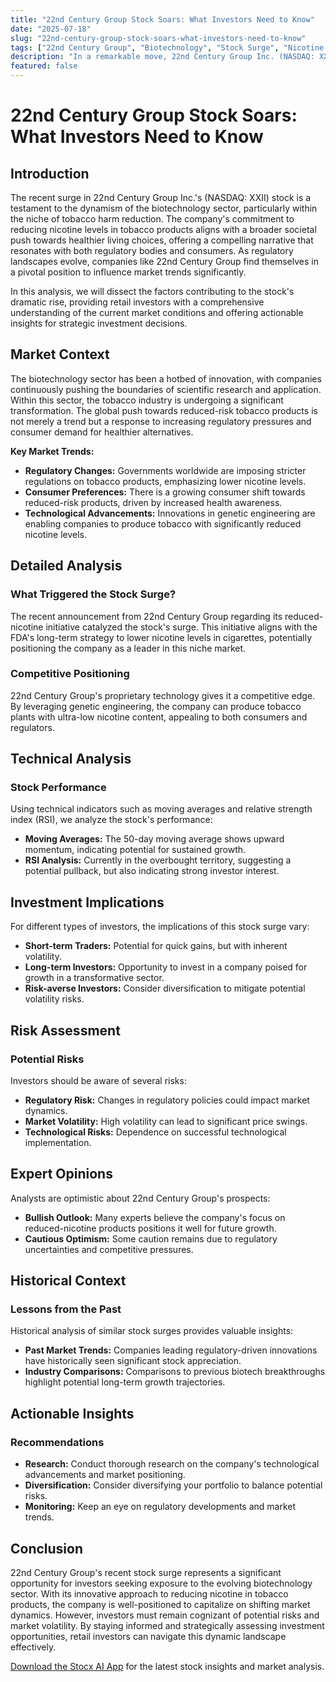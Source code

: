 ```yaml
---
title: "22nd Century Group Stock Soars: What Investors Need to Know"
date: "2025-07-18"
slug: "22nd-century-group-stock-soars-what-investors-need-to-know"
tags: ["22nd Century Group", "Biotechnology", "Stock Surge", "Nicotine Reduction", "Investment Insights", "Technical Analysis", "Market Trends", "Regulatory Changes", "Retail Investors", "Stock Market"]
description: "In a remarkable move, 22nd Century Group Inc. (NASDAQ: XXII) stock surged by an impressive 75.76% in after-hours trading following news of its reduced-nicotine initiative. This surge has garnered significant attention from retail investors and market analysts alike. As a biotechnology company specializing in genetic engineering to reduce nicotine levels in tobacco, 22nd Century Group is at the forefront of an industry shift towards healthier alternatives. This article delves into the implications of this development for shareholders and potential investors. We explore the broader market context, assess potential risks, and offer actionable insights for those looking to capitalize on this opportunity. Additionally, we provide a historical overview of similar market movements and what they teach us about future trends. With expert opinions and technical analysis, this comprehensive piece offers a well-rounded perspective on 22nd Century Group's stock surge and its implications for the investment community."
featured: false
---
```


# 22nd Century Group Stock Soars: What Investors Need to Know

## Introduction

The recent surge in 22nd Century Group Inc.'s (NASDAQ: XXII) stock is a testament to the dynamism of the biotechnology sector, particularly within the niche of tobacco harm reduction. The company's commitment to reducing nicotine levels in tobacco products aligns with a broader societal push towards healthier living choices, offering a compelling narrative that resonates with both regulatory bodies and consumers. As regulatory landscapes evolve, companies like 22nd Century Group find themselves in a pivotal position to influence market trends significantly.

In this analysis, we will dissect the factors contributing to the stock's dramatic rise, providing retail investors with a comprehensive understanding of the current market conditions and offering actionable insights for strategic investment decisions.

## Market Context

The biotechnology sector has been a hotbed of innovation, with companies continuously pushing the boundaries of scientific research and application. Within this sector, the tobacco industry is undergoing a significant transformation. The global push towards reduced-risk tobacco products is not merely a trend but a response to increasing regulatory pressures and consumer demand for healthier alternatives.

**Key Market Trends:**
- **Regulatory Changes:** Governments worldwide are imposing stricter regulations on tobacco products, emphasizing lower nicotine levels.
- **Consumer Preferences:** There is a growing consumer shift towards reduced-risk products, driven by increased health awareness.
- **Technological Advancements:** Innovations in genetic engineering are enabling companies to produce tobacco with significantly reduced nicotine levels.

## Detailed Analysis

### What Triggered the Stock Surge?
The recent announcement from 22nd Century Group regarding its reduced-nicotine initiative catalyzed the stock's surge. This initiative aligns with the FDA's long-term strategy to lower nicotine levels in cigarettes, potentially positioning the company as a leader in this niche market.

### Competitive Positioning
22nd Century Group's proprietary technology gives it a competitive edge. By leveraging genetic engineering, the company can produce tobacco plants with ultra-low nicotine content, appealing to both consumers and regulators.

## Technical Analysis

### Stock Performance
Using technical indicators such as moving averages and relative strength index (RSI), we analyze the stock's performance:
- **Moving Averages:** The 50-day moving average shows upward momentum, indicating potential for sustained growth.
- **RSI Analysis:** Currently in the overbought territory, suggesting a potential pullback, but also indicating strong investor interest.

## Investment Implications

For different types of investors, the implications of this stock surge vary:
- **Short-term Traders:** Potential for quick gains, but with inherent volatility.
- **Long-term Investors:** Opportunity to invest in a company poised for growth in a transformative sector.
- **Risk-averse Investors:** Consider diversification to mitigate potential volatility risks.

## Risk Assessment

### Potential Risks
Investors should be aware of several risks:
- **Regulatory Risk:** Changes in regulatory policies could impact market dynamics.
- **Market Volatility:** High volatility can lead to significant price swings.
- **Technological Risks:** Dependence on successful technological implementation.

## Expert Opinions

Analysts are optimistic about 22nd Century Group's prospects:
- **Bullish Outlook:** Many experts believe the company's focus on reduced-nicotine products positions it well for future growth.
- **Cautious Optimism:** Some caution remains due to regulatory uncertainties and competitive pressures.

## Historical Context

### Lessons from the Past
Historical analysis of similar stock surges provides valuable insights:
- **Past Market Trends:** Companies leading regulatory-driven innovations have historically seen significant stock appreciation.
- **Industry Comparisons:** Comparisons to previous biotech breakthroughs highlight potential long-term growth trajectories.

## Actionable Insights

### Recommendations
- **Research:** Conduct thorough research on the company's technological advancements and market positioning.
- **Diversification:** Consider diversifying your portfolio to balance potential risks.
- **Monitoring:** Keep an eye on regulatory developments and market trends.

## Conclusion

22nd Century Group's recent stock surge represents a significant opportunity for investors seeking exposure to the evolving biotechnology sector. With its innovative approach to reducing nicotine in tobacco products, the company is well-positioned to capitalize on shifting market dynamics. However, investors must remain cognizant of potential risks and market volatility. By staying informed and strategically assessing investment opportunities, retail investors can navigate this dynamic landscape effectively.

[Download the Stocx AI App](https://stocx.co) for the latest stock insights and market analysis.
